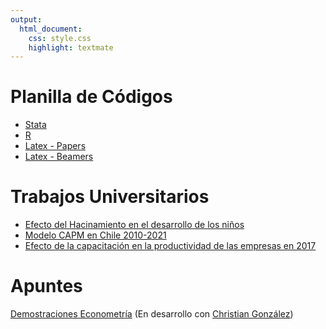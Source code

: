 ```yaml
---
output: 
  html_document:
    css: style.css
    highlight: textmate
---
```


# Planilla de Códigos

- [Stata](archivos/Planilla_Stata.do)
- [R](archivos/Planilla_R.R)
- [Latex - Papers](archivos/Planilla_Papers.zip)
- [Latex - Beamers](archivos/Planilla-Beamers.tex)

# Trabajos Universitarios

- [Efecto del Hacinamiento en el desarrollo de los niños](archivos/Hacinamiento.pdf)
- [Modelo CAPM en Chile 2010-2021](archivos/Capm.pdf)
- [Efecto de la capacitación en la productividad de las empresas en 2017](archivos/Capacitaciones.pdf)

# Apuntes 

[Demostraciones Econometría](archivos/Demostraciones_Econometria.pdf) (En desarrollo con [Christian González](https://chrgonziba.github.io/))
